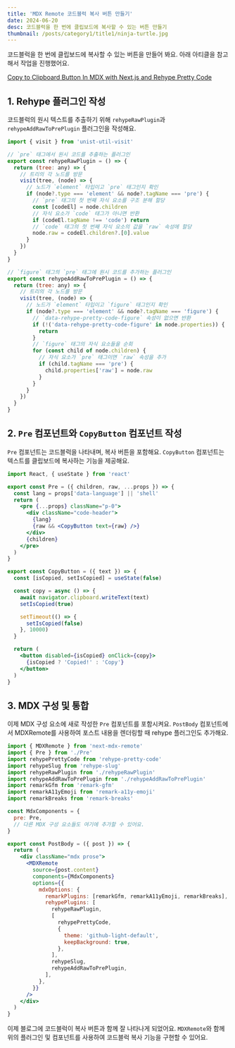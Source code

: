 ```yaml
---
title: 'MDX Remote 코드블럭 복사 버튼 만들기'
date: 2024-06-20
desc: 코드블럭을 한 번에 클립보드에 복사할 수 있는 버튼 만들기
thumbnail: /posts/category1/title1/ninja-turtle.jpg
---
```


코드블럭을 한 번에 클립보드에 복사할 수 있는 버튼을 만들어 봐요. 아래 아티클을 참고해서 작업을 진행했어요.

<a href="https://claritydev.net/blog/copy-to-clipboard-button-nextjs-mdx-rehype" target="_blank" rel="noopener"> Copy to Clipboard Button In MDX with Next.js and Rehype Pretty Code </a>

## 1. Rehype 플러그인 작성

코드블럭의 원시 텍스트를 추출하기 위해 `rehypeRawPlugin`과 `rehypeAddRawToPrePlugin` 플러그인을 작성해요.

```javascript
import { visit } from 'unist-util-visit'

// `pre` 태그에서 원시 코드를 추출하는 플러그인
export const rehypeRawPlugin = () => {
  return (tree: any) => {
    // 트리의 각 노드를 방문
    visit(tree, (node) => {
      // 노드가 `element` 타입이고 `pre` 태그인지 확인
      if (node?.type === 'element' && node?.tagName === 'pre') {
        // `pre` 태그의 첫 번째 자식 요소를 구조 분해 할당
        const [codeEl] = node.children
        // 자식 요소가 `code` 태그가 아니면 반환
        if (codeEl.tagName !== 'code') return
        // `code` 태그의 첫 번째 자식 요소의 값을 `raw` 속성에 할당
        node.raw = codeEl.children?.[0].value
      }
    })
  }
}
```

```javascript
// `figure` 태그의 `pre` 태그에 원시 코드를 추가하는 플러그인
export const rehypeAddRawToPrePlugin = () => {
  return (tree: any) => {
    // 트리의 각 노드를 방문
    visit(tree, (node) => {
      // 노드가 `element` 타입이고 `figure` 태그인지 확인
      if (node?.type === 'element' && node?.tagName === 'figure') {
        // `data-rehype-pretty-code-figure` 속성이 없으면 반환
        if (!('data-rehype-pretty-code-figure' in node.properties)) {
          return
        }
        // `figure` 태그의 자식 요소들을 순회
        for (const child of node.children) {
          // 자식 요소가 `pre` 태그이면 `raw` 속성을 추가
          if (child.tagName === 'pre') {
            child.properties['raw'] = node.raw
          }
        }
      }
    })
  }
}
```

## 2. `Pre` 컴포넌트와 `CopyButton` 컴포넌트 작성

`Pre` 컴포넌트는 코드블럭을 나타내며, 복사 버튼을 포함해요. `CopyButton` 컴포넌트는 텍스트를 클립보드에 복사하는 기능을 제공해요.

```jsx
import React, { useState } from 'react'

export const Pre = ({ children, raw, ...props }) => {
  const lang = props['data-language'] || 'shell'
  return (
    <pre {...props} className="p-0">
      <div className="code-header">
        {lang}
        {raw && <CopyButton text={raw} />}
      </div>
      {children}
    </pre>
  )
}

export const CopyButton = ({ text }) => {
  const [isCopied, setIsCopied] = useState(false)

  const copy = async () => {
    await navigator.clipboard.writeText(text)
    setIsCopied(true)

    setTimeout(() => {
      setIsCopied(false)
    }, 10000)
  }

  return (
    <button disabled={isCopied} onClick={copy}>
      {isCopied ? 'Copied!' : 'Copy'}
    </button>
  )
}
```

## 3. MDX 구성 및 통합

이제 MDX 구성 요소에 새로 작성한 `Pre` 컴포넌트를 포함시켜요. `PostBody` 컴포넌트에서 MDXRemote를 사용하여 포스트 내용을 렌더링할 때 rehype 플러그인도 추가해요.

```jsx
import { MDXRemote } from 'next-mdx-remote'
import { Pre } from './Pre'
import rehypePrettyCode from 'rehype-pretty-code'
import rehypeSlug from 'rehype-slug'
import rehypeRawPlugin from './rehypeRawPlugin'
import rehypeAddRawToPrePlugin from './rehypeAddRawToPrePlugin'
import remarkGfm from 'remark-gfm'
import remarkA11yEmoji from 'remark-a11y-emoji'
import remarkBreaks from 'remark-breaks'

const MdxComponents = {
  pre: Pre,
  // 다른 MDX 구성 요소들도 여기에 추가할 수 있어요.
}

export const PostBody = ({ post }) => {
  return (
    <div className="mdx prose">
      <MDXRemote
        source={post.content}
        components={MdxComponents}
        options={{
          mdxOptions: {
            remarkPlugins: [remarkGfm, remarkA11yEmoji, remarkBreaks],
            rehypePlugins: [
              rehypeRawPlugin,
              [
                rehypePrettyCode,
                {
                  theme: 'github-light-default',
                  keepBackground: true,
                },
              ],
              rehypeSlug,
              rehypeAddRawToPrePlugin,
            ],
          },
        }}
      />
    </div>
  )
}
```

이제 블로그에 코드블럭이 복사 버튼과 함께 잘 나타나게 되었어요. `MDXRemote`와 함께 위의 플러그인 및 컴포넌트를 사용하여 코드블럭 복사 기능을 구현할 수 있어요.